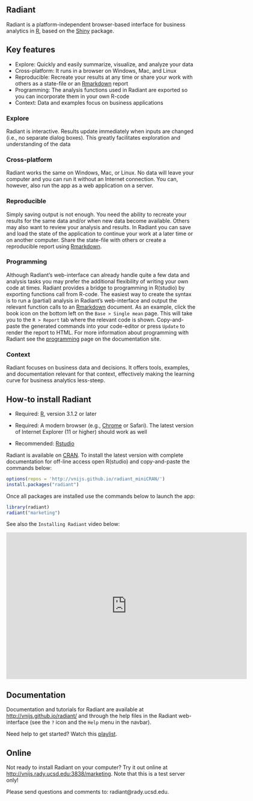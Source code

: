 ## Radiant

Radiant is a platform-independent browser-based interface for business analytics in [R](http://www.r-project.org/), based on the [Shiny](http[://www.rstudio.com/shiny/) package.

## Key features

- Explore: Quickly and easily summarize, visualize, and analyze your data
- Cross-platform: It runs in a browser on Windows, Mac, and Linux
- Reproducible: Recreate your results at any time or share your work with others as a state-file or an [Rmarkdown](http://rmarkdown.rstudio.com/) report
- Programming: The analysis functions used in Radiant are exported so you can incorporate them in your own R-code
- Context: Data and examples focus on business applications

### Explore

Radiant is interactive. Results update immediately when inputs are changed (i.e., no separate dialog boxes). This greatly facilitates exploration and understanding of the data

### Cross-platform

Radiant works the same on Windows, Mac, or Linux. No data will leave your computer and you can run it without an Internet connection. You can, however, also run the app as a web application on a server.

### Reproducible

Simply saving output is not enough. You need the ability to recreate your results for the same data and/or when new data become available. Others may also want to review your analysis and results. In Radiant you can save and load the state of the application to continue your work at a later time or on another computer. Share the state-file with others or create a reproducible report using [Rmarkdown](http://rmarkdown.rstudio.com/).

### Programming

Although Radiant's web-interface can already handle quite a few data and analysis tasks you may prefer the additional flexibility of writing your own code at times. Radiant provides a bridge to programming in R(studio) by exporting functions call from R-code. The easiest way to create the syntax is to run a (partial) analysis in Radiant's web-interface and output the relevant function calls to an [Rmarkdown](http://rmarkdown.rstudio.com/) document. As an example, click the book icon on the bottom left on the `Base > Single mean` page. This will take you to the `R > Report` tab where the relevant code is shown. Copy-and-paste the generated commands into your code-editor or press `Update` to render the report to HTML. For more information about programming with Radiant see the [programming](http://vnijs.github.io/radiant/programming.html) page on the documentation site.

### Context

Radiant focuses on business data and decisions. It offers tools, examples, and documentation relevant for that context, effectively making the learning curve for business analytics less-steep.

## How-to install Radiant

- Required: [R](http://cran.cnr.berkeley.edu/), version 3.1.2 or later
- Required: A modern browser (e.g., [Chrome](https://www.google.com/intl/en/chrome/browser/desktop/) or Safari). The latest version of Internet Explorer (11 or higher) should work as well

- Recommended: [Rstudio](http://www.rstudio.com/products/rstudio/download/)

Radiant is available on [CRAN](http://cran.r-project.org/web/packages/radiant/index.html). To install the latest version with complete documentation for off-line access open R(studio) and copy-and-paste the commands below:

```r
options(repos = 'http://vnijs.github.io/radiant_miniCRAN/')
install.packages("radiant")
```

Once all packages are installed use the commands below to launch the app:

```r
library(radiant)
radiant("marketing")
```

See also the `Installing Radiant` video below:

<iframe width="640" height="390" src="https://www.youtube.com/embed/AtB2SsmzBsk" frameborder="0" allowfullscreen></iframe>

## Documentation

Documentation and tutorials for Radiant are available at <http://vnijs.github.io/radiant/> and through the help files in the Radiant web-interface (see the `?` icon and the `Help` menu in the navbar).

Need help to get started? Watch this [playlist](https://www.youtube.com/watch?v=e02LFmNysoM&list=PLNhtaetb48EfAAlfQMJsuvLCSLvcn_0BC).

## Online

Not ready to install Radiant on your computer? Try it out online at <http://vnijs.rady.ucsd.edu:3838/marketing>. Note that this is a test server only!

Please send questions and comments to: radiant@rady.ucsd.edu.
